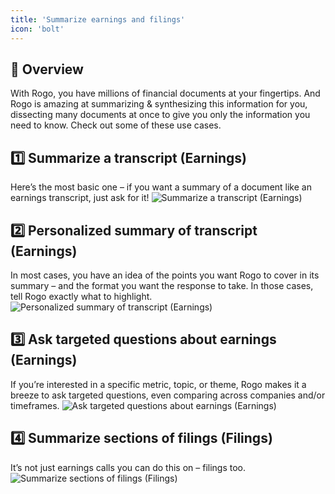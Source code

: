 ```yaml
---
title: 'Summarize earnings and filings'
icon: 'bolt'
---
```


## 🤖 Overview
With Rogo, you have millions of financial documents at your fingertips. And Rogo is amazing at summarizing & synthesizing this information for you, dissecting many documents at once to give you only the information you need to know. Check out some of these use cases.

## 1️⃣ Summarize a transcript (Earnings)
Here’s the most basic one – if you want a summary of a document like an earnings transcript, just ask for it!
<img
	className="block dark:hidden"
	src="/images/use-case-5-1.png"
	alt="Summarize a transcript (Earnings)"
/>

## 2️⃣ Personalized summary of transcript (Earnings)
In most cases, you have an idea of the points you want Rogo to cover in its summary – and the format you want the response to take. In those cases, tell Rogo exactly what to highlight.
<img
	className="block dark:hidden"
	src="/images/use-case-5-2.png"
	alt="Personalized summary of transcript (Earnings)"
/>

## 3️⃣ Ask targeted questions about earnings (Earnings)
If you’re interested in a specific metric, topic, or theme, Rogo makes it a breeze to ask targeted questions, even comparing across companies and/or timeframes.
<img
	className="block dark:hidden"
	src="/images/use-case-5-3.png"
	alt="Ask targeted questions about earnings (Earnings)"
/>

## 4️⃣ Summarize sections of filings (Filings)
It’s not just earnings calls you can do this on – filings too.
<img
	className="block dark:hidden"
	src="/images/use-case-5-4.png"
	alt="Summarize sections of filings (Filings)"
/>